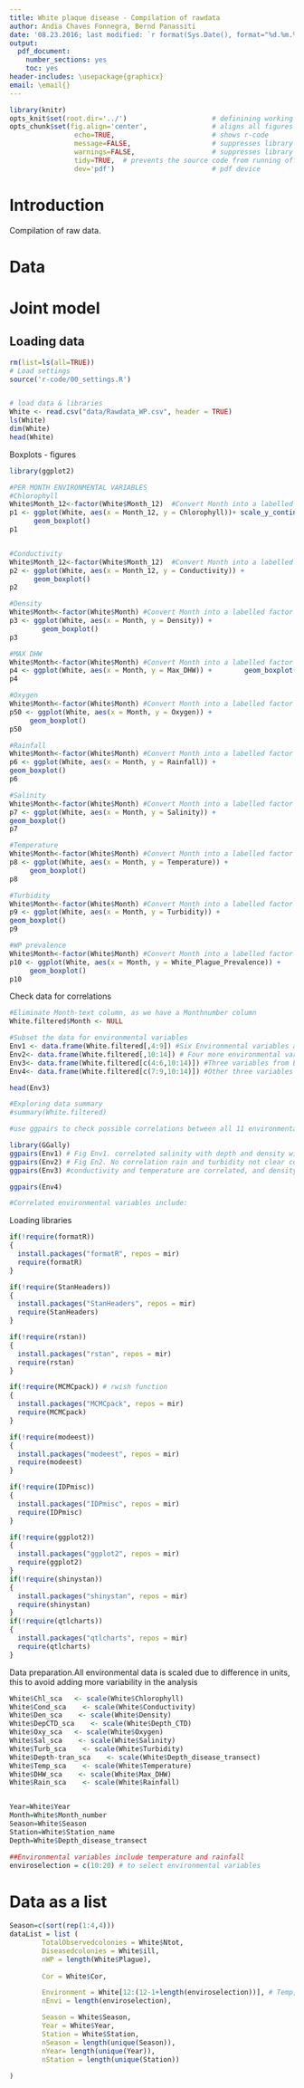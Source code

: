 ```yaml
---
title: White plaque disease - Compilation of rawdata
author: Andia Chaves Fonnegra, Bernd Panassiti
date: '08.23.2016; last modified: `r format(Sys.Date(), format="%d.%m.%Y")`'
output: 
  pdf_document: 
    number_sections: yes
    toc: yes
header-includes: \usepackage{graphicx}
email: \email{}
---
```


```r
library(knitr)
opts_knit$set(root.dir='../')                     # definining working directory; or normalizePath('../')
opts_chunk$set(fig.align='center',                # aligns all figures
                echo=TRUE,                        # shows r-code
                message=FALSE,                    # suppresses library outputs
                warnings=FALSE,                   # suppresses library outputs
                tidy=TRUE,  # prevents the source code from running off a pdf page
                dev='pdf')                        # pdf device
```

# Introduction
Compilation of raw data. 


# Data

# Joint model
## Loading data 
```r
rm(list=ls(all=TRUE))
# Load settings
source('r-code/00_settings.R')


# load data & libraries
White <- read.csv("data/Rawdata_WP.csv", header = TRUE)
ls(White)
dim(White)
head(White)
```


Boxplots - figures
```r
library(ggplot2)

#PER MONTH ENVIRONMENTAL VARIABLES
#Chlorophyll
White$Month_12<-factor(White$Month_12)  #Convert Month into a labelled factor to use as a grouping variabel
p1 <- ggplot(White, aes(x = Month_12, y = Chlorophyll))+ scale_y_continuous(name = "Chlorophyll (mg m^-3)") + scale_x_discrete(name = "Months") +
      geom_boxplot()
p1


#Conductivity
White$Month_12<-factor(White$Month_12)  #Convert Month into a labelled factor to use as a grouping variabel
p2 <- ggplot(White, aes(x = Month_12, y = Conductivity)) +
      geom_boxplot()
p2

#Density
White$Month<-factor(White$Month) #Convert Month into a labelled factor to use as a grouping variabel
p3 <- ggplot(White, aes(x = Month, y = Density)) +
        geom_boxplot()
p3

#MAX DHW
White$Month<-factor(White$Month) #Convert Month into a labelled factor to use as a grouping variabel
p4 <- ggplot(White, aes(x = Month, y = Max_DHW)) +        geom_boxplot()
p4

#Oxygen
White$Month<-factor(White$Month) #Convert Month into a labelled factor to use as a grouping variabel
p50 <- ggplot(White, aes(x = Month, y = Oxygen)) +
     geom_boxplot()
p50

#Rainfall
White$Month<-factor(White$Month) #Convert Month into a labelled factor to use as a grouping variabel
p6 <- ggplot(White, aes(x = Month, y = Rainfall)) +
geom_boxplot()
p6

#Salinity
White$Month<-factor(White$Month) #Convert Month into a labelled factor to use as a grouping variabel
p7 <- ggplot(White, aes(x = Month, y = Salinity)) +
geom_boxplot()
p7

#Temperature
White$Month<-factor(White$Month) #Convert Month into a labelled factor to use as a grouping variabel
p8 <- ggplot(White, aes(x = Month, y = Temperature)) +
     geom_boxplot()
p8

#Turbidity
White$Month<-factor(White$Month) #Convert Month into a labelled factor to use as a grouping variabel
p9 <- ggplot(White, aes(x = Month, y = Turbidity)) +
geom_boxplot()
p9

#WP prevalence
White$Month<-factor(White$Month) #Convert Month into a labelled factor to use as a grouping variabel
p10 <- ggplot(White, aes(x = Month, y = White_Plague_Prevalence)) +
     geom_boxplot()
p10

```



Check data for correlations
```r
#Eliminate Month-text column, as we have a Monthnumber column
White.filtered$Month <- NULL

#Subset the data for environmental variables
Env1 <- data.frame(White.filtered[,4:9]) #Six Environmental variables at a time
Env2<- data.frame(White.filtered[,10:14]) # Four more environmental variables
Env3<- data.frame(White.filtered[c(4:6,10:14)]) #Three variables from Env1 and five from Env2
Env4<- data.frame(White.filtered[c(7:9,10:14)]) #Other three variables from Env1 and five from Env2

head(Env3)

#Exploring data summary
#summary(White.filtered)

#use ggpairs to check possible correlations between all 11 environmental variables

library(GGally)
ggpairs(Env1) # Fig Env1. correlated salinity with depth and density with depth
ggpairs(Env2) # Fig En2. No correlation rain and turbidity not clear correlated when using all the stations shallow and deep
ggpairs(Env3) #conductivity and temperature are correlated, and density and temperature

ggpairs(Env4)

#Correlated environmental variables include:


```

Loading libraries
```r

if(!require(formatR))
{
  install.packages("formatR", repos = mir)
  require(formatR)
}

if(!require(StanHeaders)) 
{
  install.packages("StanHeaders", repos = mir)
  require(StanHeaders)
}

if(!require(rstan))
{
  install.packages("rstan", repos = mir)
  require(rstan)
}

if(!require(MCMCpack)) # rwish function
{
  install.packages("MCMCpack", repos = mir)
  require(MCMCpack)
}

if(!require(modeest)) 
{
  install.packages("modeest", repos = mir)
  require(modeest)
} 

if(!require(IDPmisc))
{
  install.packages("IDPmisc", repos = mir)
  require(IDPmisc)
} 

if(!require(ggplot2)) 
{
  install.packages("ggplot2", repos = mir)
  require(ggplot2)
}
if(!require(shinystan))
{
  install.packages("shinystan", repos = mir)
  require(shinystan)
}
if(!require(qtlcharts))
{
  install.packages("qtlcharts", repos = mir)
  require(qtlcharts)
}
```




Data preparation.All environmental data is scaled due to difference in units, this to avoid
adding more variability in the analysis
```r

White$Chl_sca   <- scale(White$Chlorophyll)
White$Cond_sca    <- scale(White$Conductivity)
White$Den_sca    <- scale(White$Density)
White$DepCTD_sca    <- scale(White$Depth_CTD)
White$Oxy_sca   <- scale(White$Oxygen)
White$Sal_sca    <- scale(White$Salinity)
White$Turb_sca    <- scale(White$Turbidity)
White$Depth-tran_sca    <- scale(White$Depth_disease_transect)
White$Temp_sca    <- scale(White$Temperature)
White$DHW_sca    <- scale(White$Max_DHW)
White$Rain_sca    <- scale(White$Rainfall)


Year=White$Year
Month=White$Month_number
Season=White$Season
Station=White$Station_name
Depth=White$Depth_disease_transect

##Environmental variables include temperature and rainfall
enviroselection = c(10:20) # to select environmental variables
```


# Data as a list
```r
Season=c(sort(rep(1:4,4)))
dataList = list (
        TotalObservedcolonies = White$Ntot,
        Diseasedcolonies = White$ill,
        nWP = length(White$Plague),
        
        Cor = White$Cor,

        Environment = White[12:(12-1+length(enviroselection))], # Temp, Chlorophyll, Salinity, Turbidity
        nEnvi = length(enviroselection),

        Season = White$Season,
        Year = White$Year,
        Station = White$Station,
        nSeason = length(unique(Season)),
        nYear= length(unique(Year)),
        nStation = length(unique(Station))
        
)
```

